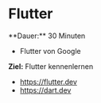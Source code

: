 
# Flutter

<Callout>
  **Dauer:** 30 Minuten

  - Flutter von Google

  **Ziel:** Flutter kennenlernen
</Callout>

- https://flutter.dev
- https://dart.dev